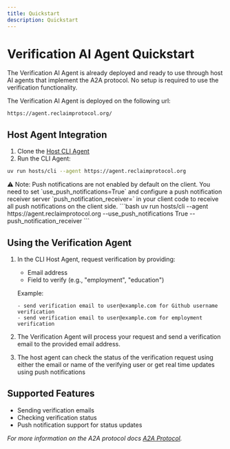 ```yaml
---
title: Quickstart
description: Quickstart
---
```


# Verification AI Agent Quickstart

The Verification AI Agent is already deployed and ready to use through host AI agents that implement the A2A protocol. No setup is required to use the verification functionality.

The Verification AI Agent is deployed on the following url:

```
https://agent.reclaimprotocol.org/
```

## Host Agent Integration

1. Clone the [Host CLI Agent](https://github.com/google/A2A/tree/main/samples/python/hosts/cli)
2. Run the CLI Agent:
```bash
uv run hosts/cli --agent https://agent.reclaimprotocol.org
```

<Callout type="warning">
⚠️ Note: Push notifications are not enabled by default on the client. You need to set `use_push_notifications=True` and configure a push notification receiver server `push_notification_receiver=<your-push-notification-receiver-server-url>` in your client code to receive all push notifications on the client side.
</Callout>
```bash
uv run hosts/cli --agent https://agent.reclaimprotocol.org --use_push_notifications True --push_notification_receiver <your-push-notification-receiver-server-url>
```

## Using the Verification Agent

1. In the CLI Host Agent, request verification by providing:
   - Email address
   - Field to verify (e.g., "employment", "education")

   Example:
   ```
   - send verification email to user@example.com for Github username verification
   - send verification email to user@example.com for employment verification
   ```

2. The Verification Agent will process your request and send a verification email to the provided email address.

3. The host agent can check the status of the verification request using either the email or name of the verifying user or get real time updates using push notifications

## Supported Features
- Sending verification emails
- Checking verification status
- Push notification support for status updates



*For more information on the A2A protocol docs [A2A Protocol](https://google.github.io/A2A/#/).*
